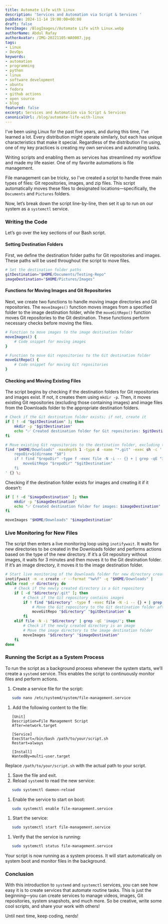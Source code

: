 ```yaml
---
title: Automate Life with Linux
description: 'Services and Automation via Script & Services '
pubDate: 2024-11-14 19:00:00+00:00
draft: false
heroImage: /BlogImages//Automate Life with Linux.webp
authorName: Abdul Rafay
authorAvatar: /IMG-20221105-WA0007.jpg
tags:
- Linux
- DevOps
keywords:
- automation
- programming
- python
- linux
- software development
- ubuntu
- fedora
- github actions
- open source
- blog
featured: false
excerpt: Services and Automation via Script & Services
canonicalUrl: /blog/automate-life-with-linux
---
```

I've been using Linux for the past five years, and during this time, I've learned a lot. Every distribution might operate similarly, but each has unique characteristics that make it special. Regardless of the distribution I'm using, one of my key practices is creating my own services and automating tasks.

Writing scripts and enabling them as services has streamlined my workflow and made my life easier. One of my favorite automations is file management.

File management can be tricky, so I've created a script to handle three main types of files: Git repositories, images, and zip files. This script automatically moves these files to designated locations—specifically, the `Documents` and `Pictures` folders.

Now, let’s break down the script line-by-line, then set it up to run on our system as a `systemctl` service.

### Writing the Code

Let’s go over the key sections of our Bash script.

#### Setting Destination Folders

First, we define the destination folder paths for Git repositories and images. These paths will be used throughout the script to move files.

```bash
# Set the destination folder paths
gitDestination="$HOME/Documents/Testing-Repo"
imageDestination="$HOME/Pictures/Images"
```

#### Functions for Moving Images and Git Repositories

Next, we create two functions to handle moving image directories and Git repositories. The `moveImages()` function moves images from a specified folder to the image destination folder, while the `moveGitRepo()` function moves Git repositories to the Git destination. These functions perform necessary checks before moving the files.

```bash
# Function to move images to the image destination folder
moveImages() {
    # Code snippet for moving images
}

# Function to move Git repositories to the Git destination folder
moveGitRepo() {
    # Code snippet for moving Git repositories
}
```

#### Checking and Moving Existing Files

The script begins by checking if the destination folders for Git repositories and images exist. If not, it creates them using `mkdir -p`. Then, it moves existing Git repositories (excluding those containing images) and image files from the Downloads folder to the appropriate destination folders.

```bash
# Check if the Git destination folder exists; if not, create it
if [ ! -d "$gitDestination" ]; then
    mkdir -p "$gitDestination"
    echo "✅ Created destination folder for Git repositories: $gitDestination"
fi

# Move existing Git repositories to the destination folder, excluding those with images
find "$HOME/Downloads" -maxdepth 1 -type d -name "*.git" -exec sh -c '
    repoDir=$(dirname "$0")
    if ! find "$repoDir" -type f -exec file -N -i -- {} + | grep -qE "image/"; then
        moveGitRepo "$repoDir" "$gitDestination"
    fi
' {} \;
```

Checking if the destination folder exists for images and creating it if it doesn’t:

```bash
if [ ! -d "$imageDestination" ]; then
    mkdir -p "$imageDestination"
    echo "✅ Created destination folder for images: $imageDestination"
fi

moveImages "$HOME/Downloads" "$imageDestination"
```

### Live Monitoring for New Files

The script then enters a live monitoring loop using `inotifywait`. It waits for new directories to be created in the Downloads folder and performs actions based on the type of the new directory. If it’s a Git repository without images, it waits for 3 minutes and then moves it to the Git destination folder. If it’s an image directory, it moves it to the image destination folder.

```bash
# Start live monitoring of the Downloads folder for new directory creations using inotifywait
inotifywait -m -e create -r --format "%w%f" -q "$HOME/Downloads" |
while read -r directory; do
    # Check if the newly created directory is a Git repository
    if [ -d "$directory/.git" ]; then
        # Check if the Git repository contains images
        if ! find "$directory" -type f -exec file -N -i -- {} + | grep -qE "image/"; then
            # Move the Git repository to the Git destination folder after 3 minutes
            moveGitRepo "$directory" "$gitDestination" &
        fi
    elif file -N -i "$directory" | grep -qE 'image/'; then
        # Check if the newly created directory is an image
        # Move the image directory to the image destination folder
        moveImages "$directory" "$imageDestination"
    fi
done
```

### Running the Script as a System Process

To run the script as a background process whenever the system starts, we’ll create a `systemd` service. This enables the script to continuously monitor files and perform actions.

1. Create a service file for the script:

```bash
   sudo nano /etc/systemd/system/file-management.service
```

1. Add the following content to the file:

```plaintext
   [Unit]
   Description=File Management Script
   After=network.target

   [Service]
   ExecStart=/bin/bash /path/to/your/script.sh
   Restart=always

   [Install]
   WantedBy=multi-user.target
```

Replace `/path/to/your/script.sh` with the actual path to your script.

1. Save the file and exit.
2. Reload `systemd` to read the new service:

```bash
   sudo systemctl daemon-reload
```

1. Enable the service to start on boot:

```bash
   sudo systemctl enable file-management.service
```

1. Start the service:

```bash
   sudo systemctl start file-management.service
```

1. Verify that the service is running:

```bash
   sudo systemctl status file-management.service
```

Your script is now running as a system process. It will start automatically on system boot and monitor files in the background.

### Conclusion

With this introduction to `systemd` and `systemctl` services, you can see how easy it is to create services that automate routine tasks. This is just the beginning—you can create services to manage videos, images, Git repositories, system snapshots, and much more. So be creative, write some cool scripts, and share your work with others!

Until next time, keep coding, nerds!
